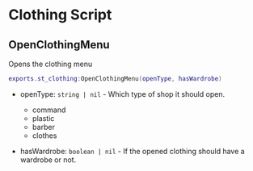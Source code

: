 
# Clothing Script

<ResourceLinks link="https://shop.stausi.com/package/6554614" />

## OpenClothingMenu

Opens the clothing menu

```lua
exports.st_clothing:OpenClothingMenu(openType, hasWardrobe)
```

- openType: `string | nil` - Which type of shop it should open.
    - command
    - plastic
    - barber
    - clothes

- hasWardrobe: `boolean | nil` - If the opened clothing should have a wardrobe or not.
